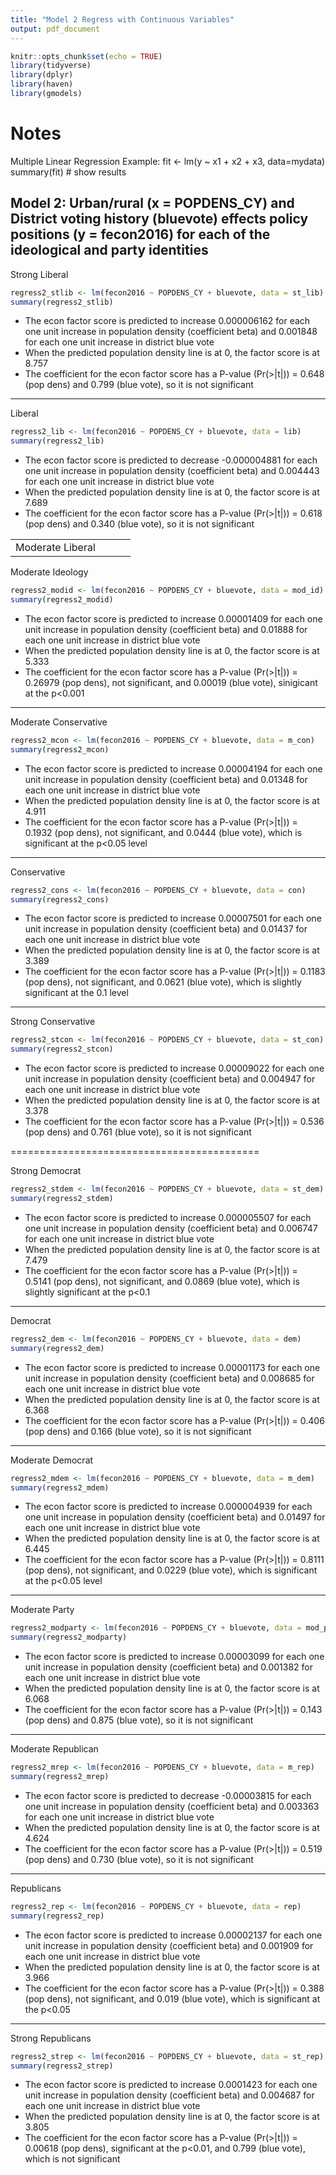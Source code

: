 ```yaml
---
title: "Model 2 Regress with Continuous Variables"
output: pdf_document
---
```


```r
knitr::opts_chunk$set(echo = TRUE)
library(tidyverse)
library(dplyr)
library(haven)
library(gmodels)
```

# Notes



Multiple Linear Regression Example:
fit <- lm(y ~ x1 + x2 + x3, data=mydata)
summary(fit) # show results

## Model 2: Urban/rural (x = POPDENS_CY) and District voting history (bluevote) effects policy positions (y = fecon2016) for each of the ideological and party identities

Strong Liberal
```r
regress2_stlib <- lm(fecon2016 ~ POPDENS_CY + bluevote, data = st_lib)
summary(regress2_stlib)
```
* The econ factor score is predicted to increase 0.000006162 for each one unit increase in population density (coefficient beta) and 0.001848 for each one unit increase in district blue vote
* When the predicted population density line is at 0, the factor score is at 8.757
* The coefficient for the econ factor score has a P-value (Pr(>|t|)) = 0.648 (pop dens) and 0.799 (blue vote), so it is not significant

--------------------------

Liberal
```r
regress2_lib <- lm(fecon2016 ~ POPDENS_CY + bluevote, data = lib)
summary(regress2_lib)
```
* The econ factor score is predicted to decrease -0.000004881 for each one unit increase in population density (coefficient beta) and 0.004443 for each one unit increase in district blue vote
* When the predicted population density line is at 0, the factor score is at 7.689
* The coefficient for the econ factor score has a P-value (Pr(>|t|)) = 0.618 (pop dens) and 0.340 (blue vote), so it is not significant

--------------------------
Moderate Liberal
```r
regress2_mlib <- lm(fecon2016 ~ POPDENS_CY + bluevote, data = m_lib)
summary(regress2_mlib)
```
* The econ factor score is predicted to increase 0.00001879 for each one unit increase in population density (coefficient beta) and 0.001485 for each one unit increase in district blue vote
* When the predicted population density line is at 0, the factor score is at 6.789
* The coefficient for the econ factor score has a P-value (Pr(>|t|)) = 0.200 (pop dens) and 0.808 (blue vote), so it is not significant

--------------------------

Moderate Ideology
```r
regress2_modid <- lm(fecon2016 ~ POPDENS_CY + bluevote, data = mod_id)
summary(regress2_modid)
```
* The econ factor score is predicted to increase 0.00001409 for each one unit increase in population density (coefficient beta) and 0.01888 for each one unit increase in district blue vote
* When the predicted population density line is at 0, the factor score is at 5.333
* The coefficient for the econ factor score has a P-value (Pr(>|t|)) = 0.26979 (pop dens), not significant, and 0.00019 (blue vote), sinigicant at the p<0.001

--------------------------

Moderate Conservative
```r
regress2_mcon <- lm(fecon2016 ~ POPDENS_CY + bluevote, data = m_con)
summary(regress2_mcon)
```
* The econ factor score is predicted to increase 0.00004194 for each one unit increase in population density (coefficient beta) and 0.01348 for each one unit increase in district blue vote
* When the predicted population density line is at 0, the factor score is at 4.911
* The coefficient for the econ factor score has a P-value (Pr(>|t|)) = 0.1932 (pop dens), not significant, and 0.0444 (blue vote), which is significant at the p<0.05 level

--------------------------

Conservative
```r
regress2_cons <- lm(fecon2016 ~ POPDENS_CY + bluevote, data = con)
summary(regress2_cons)
```
* The econ factor score is predicted to increase 0.00007501 for each one unit increase in population density (coefficient beta) and 0.01437 for each one unit increase in district blue vote
* When the predicted population density line is at 0, the factor score is at 3.389
* The coefficient for the econ factor score has a P-value (Pr(>|t|)) = 0.1183 (pop dens), not significant, and 0.0621 (blue vote), which is slightly significant at the 0.1 level

--------------------------

Strong Conservative
```r
regress2_stcon <- lm(fecon2016 ~ POPDENS_CY + bluevote, data = st_con)
summary(regress2_stcon)
```
* The econ factor score is predicted to increase 0.00009022 for each one unit increase in population density (coefficient beta) and 0.004947 for each one unit increase in district blue vote
* When the predicted population density line is at 0, the factor score is at 3.378
* The coefficient for the econ factor score has a P-value (Pr(>|t|)) = 0.536 (pop dens) and 0.761 (blue vote), so it is not significant

===========================================

Strong Democrat
```r
regress2_stdem <- lm(fecon2016 ~ POPDENS_CY + bluevote, data = st_dem)
summary(regress2_stdem)
```
* The econ factor score is predicted to increase 0.000005507 for each one unit increase in population density (coefficient beta) and 0.006747 for each one unit increase in district blue vote
* When the predicted population density line is at 0, the factor score is at 7.479
* The coefficient for the econ factor score has a P-value (Pr(>|t|)) = 0.5141 (pop dens), not significant, and 0.0869 (blue vote), which is slightly significant at the p<0.1

--------------------------

Democrat
```r
regress2_dem <- lm(fecon2016 ~ POPDENS_CY + bluevote, data = dem)
summary(regress2_dem)
```
* The econ factor score is predicted to increase 0.00001173 for each one unit increase in population density (coefficient beta) and 0.008685 for each one unit increase in district blue vote
* When the predicted population density line is at 0, the factor score is at 6.368
* The coefficient for the econ factor score has a P-value (Pr(>|t|)) = 0.406 (pop dens) and 0.166 (blue vote), so it is not significant

--------------------------

Moderate Democrat
```r
regress2_mdem <- lm(fecon2016 ~ POPDENS_CY + bluevote, data = m_dem)
summary(regress2_mdem)
```
* The econ factor score is predicted to increase 0.000004939 for each one unit increase in population density (coefficient beta) and 0.01497 for each one unit increase in district blue vote
* When the predicted population density line is at 0, the factor score is at 6.445
* The coefficient for the econ factor score has a P-value (Pr(>|t|)) = 0.8111 (pop dens), not significant, and 0.0229 (blue vote), which is significant at the p<0.05 level

--------------------------

Moderate Party
```r
regress2_modparty <- lm(fecon2016 ~ POPDENS_CY + bluevote, data = mod_party)
summary(regress2_modparty)
```
* The econ factor score is predicted to increase 0.00003099 for each one unit increase in population density (coefficient beta) and 0.001382 for each one unit increase in district blue vote
* When the predicted population density line is at 0, the factor score is at 6.068
* The coefficient for the econ factor score has a P-value (Pr(>|t|)) = 0.143 (pop dens) and 0.875 (blue vote), so it is not significant

--------------------------

Moderate Republican
```r
regress2_mrep <- lm(fecon2016 ~ POPDENS_CY + bluevote, data = m_rep)
summary(regress2_mrep)
```
* The econ factor score is predicted to decrease -0.00003815 for each one unit increase in population density (coefficient beta) and 0.003363 for each one unit increase in district blue vote
* When the predicted population density line is at 0, the factor score is at 4.624
* The coefficient for the econ factor score has a P-value (Pr(>|t|)) = 0.519 (pop dens) and 0.730 (blue vote), so it is not significant

--------------------------

Republicans
```r
regress2_rep <- lm(fecon2016 ~ POPDENS_CY + bluevote, data = rep)
summary(regress2_rep)
```
* The econ factor score is predicted to increase 0.00002137 for each one unit increase in population density (coefficient beta) and 0.001909 for each one unit increase in district blue vote
* When the predicted population density line is at 0, the factor score is at 3.966
* The coefficient for the econ factor score has a P-value (Pr(>|t|)) = 0.388 (pop dens), not significant, and 0.019 (blue vote), which is significant at the p<0.05

--------------------------

Strong Republicans
```r
regress2_strep <- lm(fecon2016 ~ POPDENS_CY + bluevote, data = st_rep)
summary(regress2_strep)
```
* The econ factor score is predicted to increase 0.0001423 for each one unit increase in population density (coefficient beta) and 0.004687 for each one unit increase in district blue vote
* When the predicted population density line is at 0, the factor score is at 3.805
* The coefficient for the econ factor score has a P-value (Pr(>|t|)) = 0.00618 (pop dens), significant at the p<0.01, and 0.799 (blue vote), which is not significant
